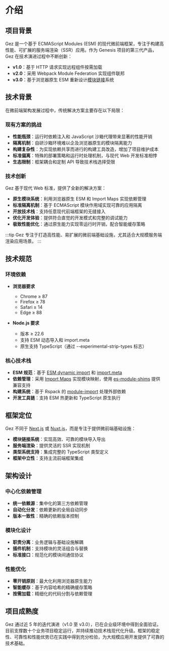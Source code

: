 # 介绍

## 项目背景
Gez 是一个基于 ECMAScript Modules (ESM) 的现代微前端框架，专注于构建高性能、可扩展的服务端渲染（SSR）应用。作为 Genesis 项目的第三代产品，Gez 在技术演进过程中不断创新：

- **v1.0**：基于 HTTP 请求实现远程组件按需加载
- **v2.0**：采用 Webpack Module Federation 实现组件联邦
- **v3.0**：基于浏览器原生 ESM 重新设计[模块链接](/guide/essentials/module-link)系统

## 技术背景
在微前端架构发展过程中，传统解决方案主要存在以下局限：

### 现有方案的挑战
- **性能瓶颈**：运行时依赖注入和 JavaScript 沙箱代理带来显著的性能开销
- **隔离机制**：自研沙箱环境难以企及浏览器原生的模块隔离能力
- **构建复杂性**：为实现依赖共享而进行的构建工具改造，增加了项目维护成本
- **标准偏离**：特殊的部署策略和运行时处理机制，与现代 Web 开发标准相悖
- **生态限制**：框架耦合和定制 API 导致技术栈选择受限

### 技术创新
Gez 基于现代 Web 标准，提供了全新的解决方案：

- **原生模块系统**：利用浏览器原生 ESM 和 Import Maps 实现依赖管理
- **标准隔离机制**：基于 ECMAScript 模块作用域实现可靠的应用隔离
- **开放技术栈**：支持任意现代前端框架的无缝接入
- **优化开发体验**：提供符合直觉的开发模式和完整的调试能力
- **极致性能优化**：通过原生能力实现零运行时开销，配合智能缓存策略

:::tip
Gez 专注于打造高性能、易扩展的微前端基础设施，尤其适合大规模服务端渲染应用场景。
:::

## 技术规范

### 环境依赖
- **浏览器要求**
  - Chrome ≥ 87
  - Firefox ≥ 78
  - Safari ≥ 14
  - Edge ≥ 88

- **Node.js 要求**
  - 版本 ≥ 22.6
  - 支持 ESM 动态导入和 import.meta
  - 原生支持 TypeScript（通过 --experimental-strip-types 标志）

### 核心技术栈
- **ESM 规范**：基于 [ESM dynamic import](https://caniuse.com/es6-module-dynamic-import) 和 [import.meta](https://caniuse.com/mdn-javascript_operators_import_meta)
- **依赖管理**：采用 [Import Maps](https://caniuse.com/?search=import%20map) 实现模块映射，使用 [es-module-shims](https://github.com/guybedford/es-module-shims) 提供兼容支持
- **构建系统**：基于 Rspack 的 [module-import](https://rspack.dev/config/externals#externalstypemodule-import) 处理外部依赖
- **开发工具链**：支持 ESM 热更新和 TypeScript 原生执行

## 框架定位
Gez 不同于 [Next.js](https://nextjs.org) 或 [Nuxt.js](https://nuxt.com/)，而是专注于提供微前端基础设施：

- **模块链接系统**：实现高效、可靠的模块导入导出
- **服务端渲染**：提供灵活的 SSR 实现机制
- **类型系统支持**：集成完整的 TypeScript 类型定义
- **框架中立性**：支持主流前端框架集成

## 架构设计

### 中心化依赖管理
- **统一依赖源**：集中化的第三方依赖管理
- **自动化分发**：依赖更新的全局自动同步
- **版本一致性**：精确的依赖版本控制

### 模块化设计
- **职责分离**：业务逻辑与基础设施解耦
- **插件机制**：支持模块的灵活组合与替换
- **标准接口**：规范化的模块间通信协议

### 性能优化
- **零开销原则**：最大化利用浏览器原生能力
- **智能缓存**：基于内容哈希的精确缓存策略
- **按需加载**：精细化的代码分割与依赖管理

## 项目成熟度
Gez 通过近 5 年的迭代演进（v1.0 至 v3.0），已在企业级环境中得到全面验证。目前支撑数十个业务项目稳定运行，并持续推动技术栈现代化升级。框架的稳定性、可靠性和性能优势已在实践中得到充分检验，为大规模应用开发提供了可靠的技术基础。

